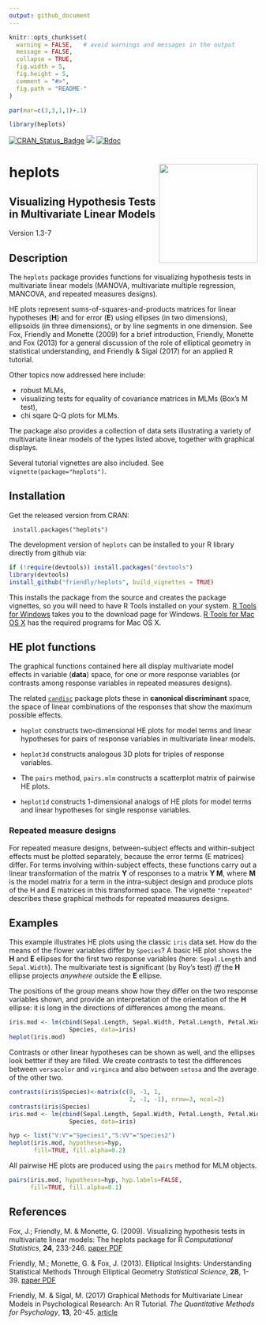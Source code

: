 ```yaml
---
output: github_document
---
```


<!-- README.md is generated from README.Rmd. Please edit that file and knit again -->

```r
knitr::opts_chunk$set(
  warning = FALSE,   # avoid warnings and messages in the output
  message = FALSE,
  collapse = TRUE,
  fig.width = 5,
  fig.height = 5,
  comment = "#>",
  fig.path = "README-"
)

par(mar=c(3,3,1,1)+.1)
```

```r
library(heplots)
```

[![CRAN_Status_Badge](http://www.r-pkg.org/badges/version/heplots)](http://cran.r-project.org/package=heplots)
[![](http://cranlogs.r-pkg.org/badges/grand-total/heplots)](https://cran.r-project.org/package=heplots)
[![Rdoc](http://www.rdocumentation.org/badges/version/heplots)](http://www.rdocumentation.org/packages/heplots)

# heplots <img src="heplots-logo.png" align="right" height="200px" />

## **Visualizing Hypothesis Tests in Multivariate Linear Models**

Version 1.3-7

## Description

The `heplots` package provides functions for visualizing hypothesis tests in
multivariate linear models (MANOVA, multivariate multiple regression, MANCOVA,
and repeated measures designs).

HE plots represent sums-of-squares-and-products matrices for linear hypotheses (**H**) and for 
error (**E**) using ellipses (in two dimensions), ellipsoids (in three dimensions),
or by line segments in one dimension.
See Fox, Friendly and Monette (2009) for a brief introduction,
Friendly, Monette and Fox (2013) for a general discussion of the role of
elliptical geometry in statistical understanding, and
Friendly & Sigal (2017) for an applied R tutorial.

Other topics now addressed here include:

* robust MLMs, 
* visualizing tests for equality of covariance matrices in MLMs (Box's M test), 
* chi sqare Q-Q plots for MLMs.

The package also provides a collection of  data sets illustrating
a variety of multivariate linear models of the types listed above,
together with graphical displays.

Several tutorial vignettes are also included.  See `vignette(package="heplots")`.


## Installation

Get the released version from CRAN:

     install.packages("heplots")

The development version of `heplots` can be installed to your R library directly from github via:

```r
if (!require(devtools)) install.packages("devtools")
library(devtools)
install_github("friendly/heplots", build_vignettes = TRUE)
```

This installs the package from the source and creates the package vignettes, 
so you will need to have R Tools installed on your system.  [R Tools for Windows](https://cran.r-project.org/bin/windows/Rtools/)
takes you to the download page for Windows.  [R Tools for Mac OS X](https://cran.r-project.org/bin/macosx/tools/)
has the required programs for Mac OS X.

## HE plot functions

The graphical functions contained here all display multivariate model
effects in variable (**data**) space, for one or more response variables
(or contrasts among response variables in repeated measures designs).

The related [`candisc`](http://github.com/friendly/candisc) package plots these in **canonical discriminant** space,
the space of linear combinations of the responses that show the maximum possible effects.

* `heplot` constructs two-dimensional HE plots for model terms and 
linear hypotheses for pairs of response variables in multivariate linear models.

* `heplot3d` constructs analogous 3D plots for triples of response
variables.
 
* The `pairs` method, `pairs.mlm` constructs a scatterplot matrix of pairwise HE plots.

* `heplot1d` constructs 1-dimensional analogs of HE plots for model terms and 
linear hypotheses for single response variables.

### Repeated measure designs

For repeated measure designs, between-subject effects and within-subject
effects must be plotted separately, because the error terms (E matrices)
differ.  For terms involving within-subject effects,
these functions carry out a linear
transformation of the matrix **Y** of responses to a matrix **Y M**, where
**M** is the model matrix for a term in
the intra-subject design and produce plots of
the H and E matrices in this transformed space. The vignette `"repeated"` describes
these graphical methods for repeated measures designs.

## Examples

This example illustrates HE plots using the classic `iris` data set. How do the means
of the flower variables differ by `Species`? A basic HE plot shows the **H** and **E**
ellipses for the first two response variables (here: `Sepal.Length` and `Sepal.Width`).
The multivariate test is significant
(by Roy's test) *iff* the **H** ellipse projects *anywhere* outside the **E** ellipse.

The positions of the group means show how they differ on the two response variables shown,
and provide an interpretation of the orientation of the **H** ellipse: it is long in the
directions of differences among the means.

```r
iris.mod <- lm(cbind(Sepal.Length, Sepal.Width, Petal.Length, Petal.Width) ~ 
                 Species, data=iris)
heplot(iris.mod)
```

Contrasts or other linear hypotheses can be shown as well, and the ellipses look bettter
if they are filled. We create contrasts to test the differences between `versacolor` and
`virginca` and also between `setosa` and the average of the other two.


```r
contrasts(iris$Species)<-matrix(c(0, -1, 1, 
                                  2, -1, -1), nrow=3, ncol=2)
contrasts(iris$Species)
iris.mod <- lm(cbind(Sepal.Length, Sepal.Width, Petal.Length, Petal.Width) ~ 
                 Species, data=iris)

hyp <- list("V:V"="Species1","S:VV"="Species2")
heplot(iris.mod, hypotheses=hyp, 
       fill=TRUE, fill.alpha=0.2)
```

All pairwise HE plots are produced using the `pairs` method for MLM objects.

```r
pairs(iris.mod, hypotheses=hyp, hyp.labels=FALSE,
      fill=TRUE, fill.alpha=0.1)
```

## References

Fox, J.; Friendly, M. & Monette, G. (2009).
Visualizing hypothesis tests in multivariate linear models: The heplots package for R 
*Computational Statistics*,  **24**, 233-246. [paper PDF](http://datavis.ca/palers/FoxFriendlyMonette-2009.pdf)

Friendly, M.; Monette, G. & Fox, J. (2013).
Elliptical Insights: Understanding Statistical Methods Through Elliptical Geometry 
*Statistical Science*,  **28**, 1-39. [paper PDF](http://datavis.ca/palers/ellipses-STS402.pdf)

Friendly, M. & Sigal, M. (2017)
Graphical Methods for Multivariate Linear Models in Psychological Research: An R Tutorial.
*The Quantitative Methods for Psychology*, **13**, 20-45. [article](https://doi.org/10.20982/tqmp.13.1.p020)

